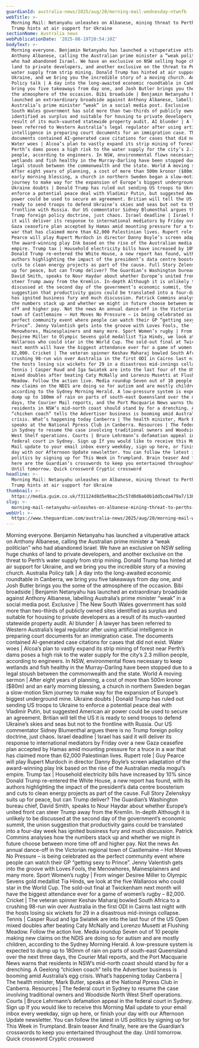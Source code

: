 ```yaml
---
guardianId: australia-news/2025/aug/20/morning-mail-wednesday-ntwnfb
webTitle: >-
  Morning Mail: Netanyahu unleashes on Albanese, mining threat to Perth’s water,
  Trump hints at air support for Ukraine
sectionName: Australia news
webPublicationDate: '2025-08-19T20:54:10Z'
bodyText: >-
  Morning everyone. Benjamin Netanyahu has launched a vituperative attack on
  Anthony Albanese, calling the Australian prime minister a “weak politician”
  who had abandoned Israel. We have an exclusive on NSW selling huge chunks of
  land to private developers, and another exclusive on the threat to Perth’s
  water supply from strip mining. Donald Trump has hinted at air support for
  Ukraine, and we bring you the incredible story of a moving church. Australia
  Policy talk | A day into the long-awaited economic roundtable in Canberra, we
  bring you five takeaways from day one, and Josh Butler brings you the some of
  the atmosphere of the occasion. Bibi broadside | Benjamin Netanyahu has
  launched an extraordinary broadside against Anthony Albanese, labelling
  Australia’s prime minister “weak” in a social media post. Exclusive | The New
  South Wales government has sold more than two-thirds of publicly owned sites
  identified as surplus and suitable for housing to private developers as a
  result of its much-vaunted statewide property audit. AI blunder | A lawyer has
  been referred to Western Australia’s legal regulator after using artificial
  intelligence in preparing court documents for an immigration case. The
  documents contained AI-generated case citations for cases that did not exist.
  Water woes | Alcoa’s plan to vastly expand its strip mining of forest near
  Perth’s dams poses a high risk to the water supply for the city’s 2.3 million
  people, according to engineers. In NSW, environmental flows necessary to keep
  wetlands and fish healthy in the Murray-Darling have been stopped due to a
  legal stoush between the commonwealth and the state. World A moving sermon |
  After eight years of planning, a cost of more than 500m kronor ($80m) and an
  early morning blessing, a church in northern Sweden began a slow-motion 5km
  journey to make way for the expansion of Europe’s biggest underground mine.
  Ukraine doubts | Donald Trump has ruled out sending US troops to Ukraine to
  enforce a potential peace deal with Vladimir Putin, but suggested American air
  power could be used to secure an agreement. Britian will tell the US it is
  ready to send troops to defend Ukraine’s skies and seas but not to the
  frontline with Russia. Our US commentator Sidney Blumenthal argues there is no
  Trump foreign policy doctrine, just chaos. Israel deadline | Israel has said
  it will deliver its response to international mediators by Friday over a new
  Gaza ceasefire plan accepted by Hamas amid mounting pressure for a truce in a
  war that has claimed more than 62,000 Palestinian lives. Rupert role | Guy
  Pearce will play Rupert Murdoch in director Danny Boyle’s screen adaptation of
  the award-winning play Ink based on the rise of the Australian media mogul’s
  empire. Trump tax | Household electricity bills have increased by 10% since
  Donald Trump re-entered the White House, a new report has found, with its
  authors highlighting the impact of the president’s data centre boosterism and
  cuts to clean energy projects as part of the cause. Full Story Zelenskyy suits
  up for peace, but can Trump deliver? The Guardian’s Washington bureau chief,
  David Smith, speaks to Nour Haydar about whether Europe’s united front can
  steer Trump away from the Kremlin. In-depth Although it is unlikely to be
  discussed at the second day of the government’s economic summit, the union
  suggestion that productivity gains could be translated into a four-day week
  has ignited business fury and much discussion. Patrick Commins analyses how
  the numbers stack up and whether we might in future choose between more time
  off and higher pay. Not the news An annual dance-off in the Victorian regional
  town of Castlemaine – Hot Moves No Pressure – is being celebrated as the
  perfect community event where people can watch their GP “getting sexy to
  Prince”. Jenny Valentish gets into the groove with Loves Fools, the
  Menowhores, Mainesplainers and many more. Sport Women’s rugby | From winger
  Desiree Miller to Olympic Sevens gold medallist Tia Hinds, we look at the five
  Wallaroos who could star in the World Cup. The sold-out final at Twickenham
  next month will have the biggest attendance ever for a game of women’s rugby –
  82,000. Cricket | The veteran spinner Keshav Maharaj bowled South Africa to a
  crushing 98-run win over Australia in the first ODI in Cairns last night with
  the hosts losing six wickets for 29 in a disastrous mid-innings collapse.
  Tennis | Casper Ruud and Iga Swiatek are into the last four of the US Open
  mixed doubles after beating Caty McNally and Lorenzo Musetti at Flushing
  Meadow. Follow the action live. Media roundup Seven out of 10 people making
  new claims on the NDIS are doing so for autism and are mostly children,
  according to the Sydney Morning Herald. A low-pressure system is expected to
  dump up to 180mm of rain on parts of south-east Queensland over the next three
  days, the Courier Mail reports, and the Port Macquarie News warns that
  residents in NSW’s mid-north coast should stand by for a drenching. A Geelong
  “chicken coach” tells the Advertiser business is booming amid Australia’s egg
  crisis. What’s happening today Canberra | The health minister, Mark Butler,
  speaks at the National Ppress Club in Canberra. Resources | The federal court
  in Sydney to resume the case involving traditional owners and Woodside North
  West Shelf operations. Courts | Bruce Lehrmann’s defamation appeal in the
  federal court in Sydney. Sign up If you would like to receive this Morning
  Mail update to your email inbox every weekday, sign up here, or finish your
  day with our Afternoon Update newsletter. You can follow the latest in US
  politics by signing up for This Week in Trumpland. Brain teaser And finally,
  here are the Guardian’s crosswords to keep you entertained throughout the day.
  Until tomorrow. Quick crossword Cryptic crossword
headline: >-
  Morning Mail: Netanyahu unleashes on Albanese, mining threat to Perth’s water,
  Trump hints at air support for Ukraine
thumbnail: >-
  https://media.guim.co.uk/f31124d8d5e9bac25c57d0d6a60b1dd5cda479a7/1381_62_2603_2082/500.jpg
slug: >-
  morning-mail-netanyahu-unleashes-on-albanese-mining-threat-to-perths-water-trump-hints-at-air-support-for-ukraine
webUrl: >-
  https://www.theguardian.com/australia-news/2025/aug/20/morning-mail-wednesday-ntwnfb
---
```

Morning everyone. Benjamin Netanyahu has launched a vituperative attack on Anthony Albanese, calling the Australian prime minister a “weak politician” who had abandoned Israel. We have an exclusive on NSW selling huge chunks of land to private developers, and another exclusive on the threat to Perth’s water supply from strip mining. Donald Trump has hinted at air support for Ukraine, and we bring you the incredible story of a moving church. Australia Policy talk | A day into the long-awaited economic roundtable in Canberra, we bring you five takeaways from day one, and Josh Butler brings you the some of the atmosphere of the occasion. Bibi broadside | Benjamin Netanyahu has launched an extraordinary broadside against Anthony Albanese, labelling Australia’s prime minister “weak” in a social media post. Exclusive | The New South Wales government has sold more than two-thirds of publicly owned sites identified as surplus and suitable for housing to private developers as a result of its much-vaunted statewide property audit. AI blunder | A lawyer has been referred to Western Australia’s legal regulator after using artificial intelligence in preparing court documents for an immigration case. The documents contained AI-generated case citations for cases that did not exist. Water woes | Alcoa’s plan to vastly expand its strip mining of forest near Perth’s dams poses a high risk to the water supply for the city’s 2.3 million people, according to engineers. In NSW, environmental flows necessary to keep wetlands and fish healthy in the Murray-Darling have been stopped due to a legal stoush between the commonwealth and the state. World A moving sermon | After eight years of planning, a cost of more than 500m kronor ($80m) and an early morning blessing, a church in northern Sweden began a slow-motion 5km journey to make way for the expansion of Europe’s biggest underground mine. Ukraine doubts | Donald Trump has ruled out sending US troops to Ukraine to enforce a potential peace deal with Vladimir Putin, but suggested American air power could be used to secure an agreement. Britian will tell the US it is ready to send troops to defend Ukraine’s skies and seas but not to the frontline with Russia. Our US commentator Sidney Blumenthal argues there is no Trump foreign policy doctrine, just chaos. Israel deadline | Israel has said it will deliver its response to international mediators by Friday over a new Gaza ceasefire plan accepted by Hamas amid mounting pressure for a truce in a war that has claimed more than 62,000 Palestinian lives. Rupert role | Guy Pearce will play Rupert Murdoch in director Danny Boyle’s screen adaptation of the award-winning play Ink based on the rise of the Australian media mogul’s empire. Trump tax | Household electricity bills have increased by 10% since Donald Trump re-entered the White House, a new report has found, with its authors highlighting the impact of the president’s data centre boosterism and cuts to clean energy projects as part of the cause. Full Story Zelenskyy suits up for peace, but can Trump deliver? The Guardian’s Washington bureau chief, David Smith, speaks to Nour Haydar about whether Europe’s united front can steer Trump away from the Kremlin. In-depth Although it is unlikely to be discussed at the second day of the government’s economic summit, the union suggestion that productivity gains could be translated into a four-day week has ignited business fury and much discussion. Patrick Commins analyses how the numbers stack up and whether we might in future choose between more time off and higher pay. Not the news An annual dance-off in the Victorian regional town of Castlemaine – Hot Moves No Pressure – is being celebrated as the perfect community event where people can watch their GP “getting sexy to Prince”. Jenny Valentish gets into the groove with Loves Fools, the Menowhores, Mainesplainers and many more. Sport Women’s rugby | From winger Desiree Miller to Olympic Sevens gold medallist Tia Hinds, we look at the five Wallaroos who could star in the World Cup. The sold-out final at Twickenham next month will have the biggest attendance ever for a game of women’s rugby – 82,000. Cricket | The veteran spinner Keshav Maharaj bowled South Africa to a crushing 98-run win over Australia in the first ODI in Cairns last night with the hosts losing six wickets for 29 in a disastrous mid-innings collapse. Tennis | Casper Ruud and Iga Swiatek are into the last four of the US Open mixed doubles after beating Caty McNally and Lorenzo Musetti at Flushing Meadow. Follow the action live. Media roundup Seven out of 10 people making new claims on the NDIS are doing so for autism and are mostly children, according to the Sydney Morning Herald. A low-pressure system is expected to dump up to 180mm of rain on parts of south-east Queensland over the next three days, the Courier Mail reports, and the Port Macquarie News warns that residents in NSW’s mid-north coast should stand by for a drenching. A Geelong “chicken coach” tells the Advertiser business is booming amid Australia’s egg crisis. What’s happening today Canberra | The health minister, Mark Butler, speaks at the National Ppress Club in Canberra. Resources | The federal court in Sydney to resume the case involving traditional owners and Woodside North West Shelf operations. Courts | Bruce Lehrmann’s defamation appeal in the federal court in Sydney. Sign up If you would like to receive this Morning Mail update to your email inbox every weekday, sign up here, or finish your day with our Afternoon Update newsletter. You can follow the latest in US politics by signing up for This Week in Trumpland. Brain teaser And finally, here are the Guardian’s crosswords to keep you entertained throughout the day. Until tomorrow. Quick crossword Cryptic crossword

